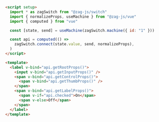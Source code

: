 ```html
<script setup>
  import * as zagSwitch from "@zag-js/switch"
  import { normalizeProps, useMachine } from "@zag-js/vue"
  import { computed } from "vue"

  const [state, send] = useMachine(zagSwitch.machine({ id: "1" }))

  const api = computed(() =>
    zagSwitch.connect(state.value, send, normalizeProps),
  )
</script>

<template>
  <label v-bind="api.getRootProps()">
    <input v-bind="api.getInputProps()" />
    <span v-bind="api.getControlProps()">
      <span v-bind="api.getThumbProps()" />
    </span>
    <span v-bind="api.getLabelProps()">
      <span v-if="api.checked">On</span>
      <span v-else>Off</span>
    </span>
  </label>
</template>
```
